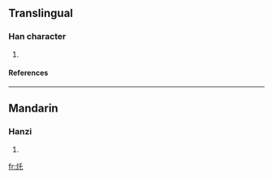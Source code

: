 ==Translingual==
===Han character===
{{Han char|rn=86|rad=火|as=03|sn=7|four=|canj=火竹心 (FHP)}}
# {{defn|Han|sort=火03}}
====References====
{{Han ref|kx=0666.130|dkj=18874|dj=1075.180|hdz=32189.120|uh=7079|ud=28793}}

----
==Mandarin==
===Hanzi===
{{cmn-hanzi|pin=[[zhà]] ([[zha4]])|wg=cha<sup>4</sup>}}
# {{defn|Mandarin}}

[[fr:灹]]